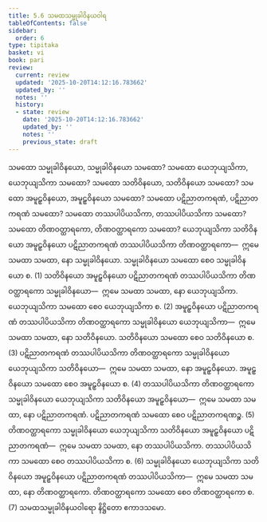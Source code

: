 ```yaml
---
title: 5.6 သမထသမ္မုခါဝိနယဝါရ
tableOfContents: false
sidebar:
  order: 6
type: tipitaka
basket: vi
book: pari
review:
  current: review
  updated: '2025-10-20T14:12:16.783662'
  updated_by: ''
  notes: ''
  history:
  - state: review
    date: '2025-10-20T14:12:16.783662'
    updated_by: ''
    notes: ''
    previous_state: draft
---
```



<DynamicBreadcrumb />


<ReviewStatus review={frontmatter.review} showDetails={true} />

<HypothesisAnnotation frontmatter={frontmatter} />

<Division number="301" book="pari" e="ch" v="5" p="189">

<Paragraph number="1279" book="pari">
သမထော သမ္မုခါဝိနယော, သမ္မုခါဝိနယော သမထော? သမထော ယေဘုယျသိကာ, ယေဘုယျသိကာ သမထော? သမထော သတိဝိနယော, သတိဝိနယော သမထော? သမထော အမူဠှဝိနယော, အမူဠှဝိနယော သမထော? သမထော ပဋိညာတကရဏံ, ပဋိညာတကရဏံ သမထော? သမထော တဿပါပိယသိကာ, တဿပါပိယသိကာ သမထော? သမထော တိဏဝတ္ထာရကော, တိဏဝတ္ထာရကော သမထော?
</Paragraph>

<Paragraph number="1280" book="pari">
ယေဘုယျသိကာ သတိဝိနယော အမူဠှဝိနယော ပဋိညာတကရဏံ တဿပါပိယသိကာ တိဏဝတ္ထာရကော—  ဣမေ သမထာ သမထာ, နော သမ္မုခါဝိနယော. သမ္မုခါဝိနယော သမထော စေဝ သမ္မုခါဝိနယော စ. (1)
</Paragraph>

<Paragraph number="1281" book="pari">
သတိဝိနယော အမူဠှဝိနယော ပဋိညာတကရဏံ တဿပါပိယသိကာ တိဏဝတ္ထာရကော သမ္မုခါဝိနယော—  ဣမေ သမထာ သမထာ, နော ယေဘုယျသိကာ. ယေဘုယျသိကာ သမထော စေဝ ယေဘုယျသိကာ စ. (2)
</Paragraph>

<Paragraph number="1282" book="pari">
အမူဠှဝိနယော ပဋိညာတကရဏံ တဿပါပိယသိကာ တိဏဝတ္ထာရကော သမ္မုခါဝိနယော ယေဘုယျသိကာ—  ဣမေ သမထာ သမထာ, နော သတိဝိနယော. သတိဝိနယော သမထော စေဝ သတိဝိနယော စ. (3)
</Paragraph>

<Paragraph number="1283" book="pari">
ပဋိညာတကရဏံ တဿပါပိယသိကာ တိဏဝတ္ထာရကော သမ္မုခါဝိနယော ယေဘုယျသိကာ သတိဝိနယော—  ဣမေ သမထာ သမထာ, နော အမူဠှဝိနယော. အမူဠှဝိနယော သမထော စေဝ အမူဠှဝိနယော စ. (4)
</Paragraph>

<Paragraph number="1284" book="pari">
တဿပါပိယသိကာ တိဏဝတ္ထာရကော သမ္မုခါဝိနယော ယေဘုယျသိကာ သတိဝိနယော အမူဠှဝိနယော—  ဣမေ သမထာ သမထာ, နော ပဋိညာတကရဏံ. ပဋိညာတကရဏံ သမထော စေဝ ပဋိညာတကရဏဉ္စ. (5)
</Paragraph>

<Paragraph number="1285" book="pari">
တိဏဝတ္ထာရကော သမ္မုခါဝိနယော ယေဘုယျသိကာ သတိဝိနယော အမူဠှဝိနယော ပဋိညာတကရဏံ—  ဣမေ သမထာ သမထာ, နော တဿပါပိယသိကာ. တဿပါပိယသိကာ သမထော စေဝ တဿပါပိယသိကာ စ. (6)
</Paragraph>

<Paragraph number="1286" book="pari">
သမ္မုခါဝိနယော ယေဘုယျသိကာ သတိဝိနယော အမူဠှဝိနယော ပဋိညာတကရဏံ တဿပါပိယသိကာ—  ဣမေ သမထာ သမထာ, နော တိဏဝတ္ထာရကော. တိဏဝတ္ထာရကော သမထော စေဝ တိဏဝတ္ထာရကော စ. (7)

</Paragraph>
</Division>

<Paragraph number="1287" type="center" book="pari">
သမထသမ္မုခါဝိနယဝါရော နိဋ္ဌိတော ဧကာဒသမော.
</Paragraph>